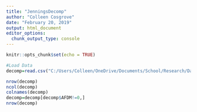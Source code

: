 ```yaml
---
title: "JenningsDecomp"
author: "Colleen Cosgrove"
date: "February 20, 2019"
output: html_document
editor_options: 
  chunk_output_type: console
---
```


```r
knitr::opts_chunk$set(echo = TRUE)
```

```r
#Load Data
decomp=read.csv("C:/Users/Colleen/OneDrive/Documents/School/Research/Data/Decomp/decomprawdata.csv")

nrow(decomp)
ncol(decomp)
colnames(decomp)
decomp=decomp[decomp$AFDM!=0,]
nrow(decomp)

```


